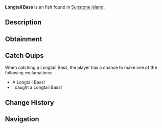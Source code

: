 {{FishInfobox
|image          = Longtail Bass.png
|rarity         = Uncommon
|sea            = First Sea
|location       = [[Sunstone Island]]
|sublocation    = 
|sources        = Carbon Crate, Fish Barrel, Fishing Rod
|radar_location = 
|xp             = 70
|weather        = Foggy
|time           = 
|season         = Spring, Summer
|bait           = Shrimp
|base_weight    = 4
|base_value     = 120
|weight_range   = 2
|base_chance    = 50
|base_resil     = 70
}}
'''Longtail Bass''' is an {{Rarity|Uncommon}} fish found in [[Sunstone Island]].

== Description ==
{{Description|The Longtail Bass is a striking species known for its elongated tail fin and vibrant coloration. It can be found all over the ocean, and is also a common catch of Sunstone Island!|Bestiary Entry}}

== Obtainment ==
{{Description|Found in open ocean water and in Sunstone.|Bestiary Hint}}
{{Fish Availability|
Sunstone Island
|top_rods      = 
Astralhook Rod\121108.88\238420.8;
Ethereal Prism Rod\115516.66\181844.43;
Rapid Rod\113692.09\103591.91;
Firefly Rod\113283.94\102014.77;
Champions Rod\112213.3\80137.55;
Training Rod\104592.09\167568.42;
Flimsy Rod\82527.36\77170.63;
Fortune Rod\64342.15\126667.08;
Leviathan's Fang Rod\108707.3\121787.89;
Depthseeker Rod\111512.49\85556.16;
No-Life Rod\110442.33\110442.33;
Avalanche Rod\110286.47\76707.57;
Seraphic Rod\109589.38\109589.38;
Verdant Shear Rod\105711.24\93674.37;
Challenger's Rod\100384.62\100384.62;
Rod Of The Forgotten Fang\100079.54\100079.54;
Blazebringer Rod\99533.9\99533.9;
Free Spirit Rod\96970.67\96970.67;
Zeus Rod\94535.5\93416.55;
Volcanic Rod\92311.45\70893.09;
Rod Of The Depths\90912.68\90912.68;
Trident Rod\89534.87\77770.24;
Rod Of The Exalted One\85948.71\89441.64;
Steady Rod\54894.11\40707.62
|recommended   = Ethereal Prism Rod
}}

== Catch Quips ==
When catching a Longtail Bass, the player has a chance to make one of the following exclamations:
* A Longtail Bass!
* I caught a Longtail Bass!

== Change History ==
{{Change History|{{subst:Current Version}}}}

== Navigation ==
{{Fish Navbox|Sunstone Island}}